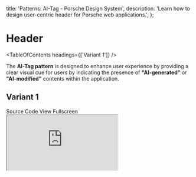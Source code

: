
  title: 'Patterns: AI-Tag - Porsche Design System',
  description: 'Learn how to design user-centric header for Porsche web applications.',
};

# Header

<TableOfContents headings={['Variant 1']} />

The **AI-Tag pattern** is designed to enhance user experience by providing a clear visual cue for users by indicating
the presence of **"AI-generated"** or **"AI-modified"** contents within the application.

## Variant 1

<div className="flex flex-wrap gap-static-md">
  <PLinkPure icon="external">
    <Link href="https://github.com/porsche-design-system/examples/tree/main/patterns/src/ai-tag/1">Source Code</Link>
  </PLinkPure>
  <PLinkPure icon="external">
    <Link href="https://porsche-design-system.github.io/examples/patterns/ai-tag/1">View Fullscreen</Link>
  </PLinkPure>
</div>

<iframe
  className="my-fluid-md w-full aspect-3/2 rounded-lg shadow-high"
  title="Header Variant 1"
  src="https://porsche-design-system.github.io/examples/patterns/ai-tag/1"
/>

